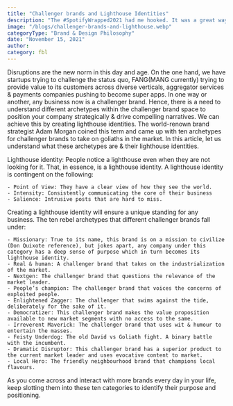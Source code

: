 ```yaml
---
title: "Challenger brands and Lighthouse Identities"
description: "The #SpotifyWrapped2021 had me hooked. It was a great way to take us on a nostalgic ride of the year."
image: "/blogs/challenger-brands-and-lighthouse.webp"
categoryType: "Brand & Design Philosophy"
date: "November 15, 2021"
author:
category: fbl
---
```


Disruptions are the new norm in this day and age. On the one hand, we have startups trying to challenge the status quo, FANG(MANG currently) trying to provide value to its customers across diverse verticals, aggregator services & payments companies pushing to become super apps. In one way or another, any business now is a challenger brand. Hence, there is a need to understand different archetypes within the challenger brand space to position your company strategically & drive compelling narratives. We can achieve this by creating lighthouse identities. The world-renown brand strategist Adam Morgan coined this term and came up with ten archetypes for challenger brands to take on goliaths in the market. In this article, let us understand what these archetypes are & their lighthouse identities.

Lighthouse identity: People notice a lighthouse even when they are not looking for it. That, in essence, is a lighthouse identity. A lighthouse identity is contingent on the following:

    - Point of View: They have a clear view of how they see the world.
    - Intensity: Consistently communicating the core of their business
    - Salience: Intrusive posts that are hard to miss.

Creating a lighthouse identity will ensure a unique standing for any business. The ten rebel archetypes that different challenger brands fall under:

    - Missionary: True to its name, this brand is on a mission to civilize (Don Quixote reference), but jokes apart, any company under this category has a deep sense of purpose which in turn becomes its lighthouse identity.
    - Real & human: A challenger brand that takes on the industrialization of the market.
    - Nextgen: The challenger brand that questions the relevance of the market leader.
    - People’s champion: The challenger brand that voices the concerns of exploited people.
    - Enlightened Zagger: The challenger that swims against the tide, deliberately for the sake of it.
    - Democratizer: This challenger brand makes the value proposition available to new market segments with no access to the same.
    - Irreverent Maverick: The challenger brand that uses wit & humour to entertain the masses.
    - Feisty Underdog: The old David vs Goliath fight. A binary battle with the incumbent.
    - Dramatic Disruptor: This challenger brand has a superior product to the current market leader and uses evocative content to market.
    - Local Hero: The friendly neighbourhood brand that champions local flavours.

As you come across and interact with more brands every day in your life, keep slotting them into these ten categories to identify their purpose and positioning.
